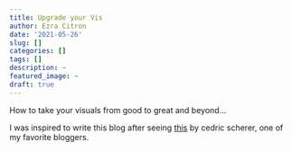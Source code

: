 ```yaml
---
title: Upgrade your Vis
author: Ezra Citron
date: '2021-05-26'
slug: []
categories: []
tags: []
description: ~
featured_image: ~
draft: true
---
```


How to take your visuals from good to great and beyond...

I was inspired to write this blog after seeing [this](https://www.cedricscherer.com/2019/05/17/the-evolution-of-a-ggplot-ep.-1/#polish) by cedric scherer, one of my favorite bloggers.